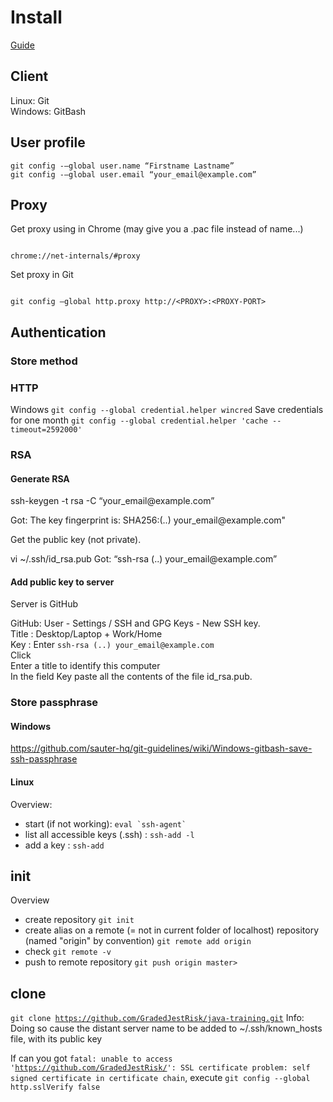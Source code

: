 = Install =
[https://www.pluralsight.com/guides/software-engineering-best-practices/using-git-and-github-on-windows Guide]

== Client ==
Linux: Git </br>
Windows: GitBash

== User profile ==
<pre>
git config -–global user.name “Firstname Lastname” 
git config -–global user.email “your_email@example.com”
</pre>

== Proxy ==

Get proxy using in Chrome (may give you a .pac file instead of name...)
<pre> 
chrome://net-internals/#proxy
</pre>

Set proxy in Git
<pre> 
git config –global http.proxy http://<PROXY>:<PROXY-PORT> 
</pre>

== Authentication ==
=== Store method===

=== HTTP ===
Windows <code> git config --global credential.helper wincred </code>
Save credentials for one month <code> git config --global credential.helper 'cache --timeout=2592000' </code>

=== RSA ===
==== Generate RSA ====
</pre>
ssh-keygen -t rsa -C “your_email@example.com” 

Got: The key fingerprint is: SHA256:(..) your_email@example.com&quot;
</pre>

Get the public key (not private).
</pre>
vi ~/.ssh/id_rsa.pub Got: “ssh-rsa (..) your_email@example.com”
</pre>

==== Add public key to server ====

Server is GitHub

GitHub: User - Settings / SSH and GPG Keys - New SSH key.  <br/>
Title : Desktop/Laptop + Work/Home  <br/>
Key : Enter <code> ssh-rsa (..) your_email@example.com </code>  <br/>
Click <br/> 
Enter a title to identify this computer  <br/> 
In the field Key paste all the contents of the file id_rsa.pub. <br/> 

=== Store passphrase ===

==== Windows ====
https://github.com/sauter-hq/git-guidelines/wiki/Windows-gitbash-save-ssh-passphrase

==== Linux ====
Overview:
* start (if not working): <code> eval `ssh-agent` </code>
* list all accessible keys (.ssh) : <code> ssh-add -l </code>
* add a key : <code> ssh-add </code>


== init ==
Overview
* create repository <code> git init </code>
* create alias on a remote (= not in current folder of localhost) repository (named "origin" by convention) <code> git remote add origin <REPO_URL> </code>
* check <code> git remote -v </code>
* push to remote repository <code> git push origin master> </code>


== clone ==
<code> git clone https://github.com/GradedJestRisk/java-training.git </code>
Info: Doing so cause the distant server name to be added to ~/.ssh/known_hosts file, with its public key

If can you got <code> fatal: unable to access 'https://github.com/GradedJestRisk/': SSL certificate problem: self signed certificate in certificate chain </code>, execute <code> git config --global http.sslVerify false </code>
